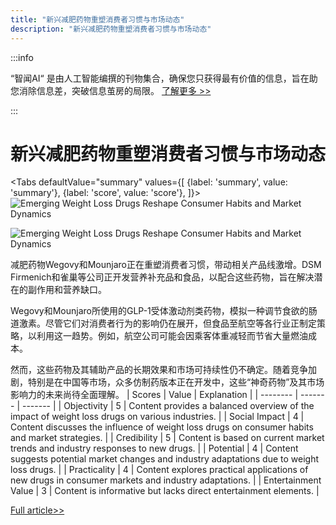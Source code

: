 ```yaml
---
title: "新兴减肥药物重塑消费者习惯与市场动态"
description: "新兴减肥药物重塑消费者习惯与市场动态"
---
```



:::info

“智闻AI“ 是由人工智能编撰的刊物集合，确保您只获得最有价值的信息，旨在助您消除信息差，突破信息茧房的局限。  [了解更多 >>](/)

:::

# 新兴减肥药物重塑消费者习惯与市场动态


<Tabs
	defaultValue="summary"
	values={[
	{label: 'summary', value: 'summary'},
	{label: 'score', value: 'score'},
]}>
<TabItem value="summary">
<img
  src="https://image.informedainews.com/2024/06/Foo-vQR-1717829692-1.jpg"
  alt="Emerging Weight Loss Drugs Reshape Consumer Habits and Market Dynamics"
/>

<img
  src="https://image.informedainews.com/2024/06/Foo-YK2-1717829692-2.jpg"
  alt="Emerging Weight Loss Drugs Reshape Consumer Habits and Market Dynamics"
/>



减肥药物Wegovy和Mounjaro正在重塑消费者习惯，带动相关产品线激增。DSM Firmenich和雀巢等公司正开发营养补充品和食品，以配合这些药物，旨在解决潜在的副作用和营养缺口。

Wegovy和Mounjaro所使用的GLP-1受体激动剂类药物，模拟一种调节食欲的肠道激素。尽管它们对消费者行为的影响仍在展开，但食品至航空等各行业正制定策略，以利用这一趋势。例如，航空公司可能会因乘客体重减轻而节省大量燃油成本。

然而，这些药物及其辅助产品的长期效果和市场可持续性仍不确定。随着竞争加剧，特别是在中国等市场，众多仿制药版本正在开发中，这些“神奇药物”及其市场影响力的未来尚待全面理解。
</TabItem>
<TabItem value="score">
	| Scores     | Value   | Explanation |
	| -------- | ------- | ------- |
	| Objectivity  | 5    | Content provides a balanced overview of the impact of weight loss drugs on various industries.    |
	| Social Impact | 4     | Content discusses the influence of weight loss drugs on consumer habits and market strategies.    |
	| Credibility    | 5    | Content is based on current market trends and industry responses to new drugs.    |
	| Potential    | 4    | Content suggests potential market changes and industry adaptations due to weight loss drugs.    |
	| Practicality    | 4    | Content explores practical applications of new drugs in consumer markets and industry adaptations.    |
	| Entertainment Value    | 3    | Content is informative but lacks direct entertainment elements.    |
</TabItem>
</Tabs>

[Full article>>](https://www.cnbc.com/2024/06/07/wegovy-ozempic-mounjaro-weight-loss-drugs-spawn-new-products.html)
